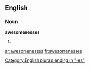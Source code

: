 ==English==

===Noun===
'''awesomenesses'''

# {{plural of|[[awesomeness]]}}

[[Category:English plurals ending in "-es"]]

[[ar:awesomenesses]]
[[fr:awesomenesses]]